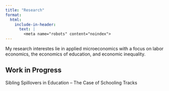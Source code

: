 ```yaml
---
title: "Research"
format: 
  html:
    include-in-header:
      text: |
        <meta name="robots" content="noindex">
---
```


My research interestes lie in applied microeconomics with a focus on labor economics, the economics of education, and economic inequality.

## Work in Progress
Sibling Spillovers in Education -- The Case of Schooling Tracks
